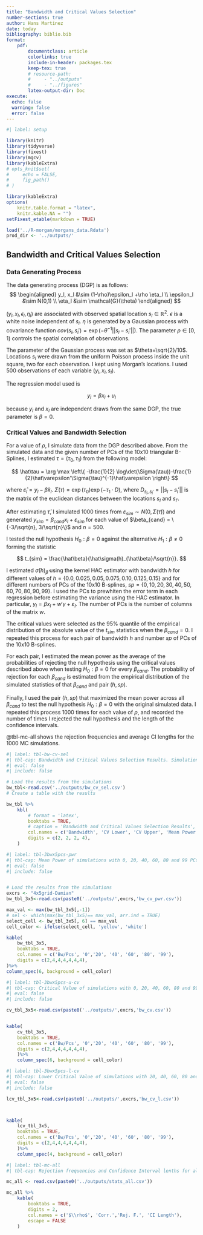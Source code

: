 ```yaml
---
title: "Bandwidth and Critical Values Selection"
number-sections: true
author: Hans Martinez
date: today
bibliography: biblio.bib
format:
    pdf:
        documentclass: article
        colorlinks: true
        include-in-header: packages.tex
        keep-tex: true
        # resource-path: 
        #     - "../outputs"
        #     - "../figures"
        latex-output-dir: Doc
execute: 
  echo: false
  warning: false
  error: false
---
```


```r
#| label: setup

library(knitr)
library(tidyverse)
library(fixest)
library(mgcv)
library(kableExtra)
# opts_knit$set(
#     echo = FALSE,
#     fig_path()
# )

library(kableExtra)
options(
    knitr.table.format = "latex",
    knitr.kable.NA = "")
setFixest_etable(markdown = TRUE)

load('../R-morgan/morgans_data.Rdata')
prod_dir <- '../outputs/'

```


## Bandwidth and Critical Values Selection


### Data Generating Process

The data generating process (DGP) is as follows:
$$
\begin{aligned}
    y_l, x_l &\sim (1-\rho)\epsilon_l +\rho \eta_l \\
    \epsilon_l &\sim N(0,1) \\
    \eta_l &\sim \mathcal{G}(\theta)
\end{aligned}
$$ 

$(y_l,x_l,\epsilon_l,\eta_l)$ are associated with observed spatial location $s_l \in \mathbb{R}^2$. $\epsilon$ is a white noise independent of $s_l$. $\eta$ is generated by a Gaussian process with covariance function $cov(s_l,s_{l}')=\exp(-\theta^{-1}||s_l-s_{l}'||)$. The parameter $\rho\in[0,1)$ controls the spatial correlation of observations.

The parameter of the Gaussian process was set as $\theta=\sqrt{2}/10$. Locations $s_l$ were drawn from the uniform Poisson process inside the unit square, two for each observation. I kept using Morgan's locations. I used 500 observations of each variable $(y_l,x_l,s_l)$. 

The regression model used is 

$$
    y_l=\beta x_l + u_l 
$$

because $y_l$ and $x_l$ are independent draws from the same DGP, the true parameter is $\beta=0$. 



### Critical Values and Bandwidth Selection

For a value of $\rho$, I simulate data from the DGP described above. From the simulated data and the given number of PCs of the 10x10 triangular B-Splines, I estimated $\tau = (\tau_0, \tau_1)$ from the following model:

$$
  \hat\tau = \arg \max \left\{ -\frac{1}{2} \log\det(\Sigma(\tau))-\frac{1}{2}\hat\varepsilon'\Sigma(\tau)^{-1}\hat\varepsilon \right\}
$$

where $\hat\varepsilon_l = y_l - \hat\beta x_l$. $\Sigma(\tau)=\exp(\tau_0)\exp(-\tau_1\cdot D)$, where $D_{s_l,s_l'}=||s_l - s_l'||$ is the matrix of the euclidean distances between the locations $s_l$ and $s_{l'}$.

After estimating $\hat\tau$, I simulated 1000 times from $\varepsilon_{sim} \sim N(0,\Sigma(\hat\tau))$ and generated $y_{sim }= \beta_{cand} x_l  + \varepsilon_{sim}$ for each value of $\beta_{cand} = \{-3/\sqrt{n}, 3/\sqrt{n}\}$ and $n=500$.

I tested the null hypothesis $H_0: \beta = 0$ against the alternative $H_1: \beta \not= 0$ forming the statistic 

$$
t_{sim} = \frac{\hat\beta}{\hat\sigma(h)_{\hat\beta}/\sqrt{n}}.
$$

I estimated $\hat\sigma(h)_{\hat\beta}$ using the kernel HAC estimator with bandwidth $h$ for different values of $h=\{0.0, 0.025, 0.05, 0.075, 0.10, 0.125, 0.15\}$ and for different numbers of PCs of the 10x10 B-splines, $sp = \{0, 10, 20, 30, 40, 50, 60, 70, 80, 90, 99\}$. I used  the PCs to prewhiten the error term in each regression before estimating the variance using the HAC estimator. In particular, $y_l=\beta x_l + w'\gamma+\varepsilon_l$. The number of PCs is the number of columns of the matrix $w$.

The critical values were selected as the 95\% quantile of the empirical distribution of the absolute value of the $t_{sim}$ statistics when the $\beta_{cand} = 0$. I repeated this process for each pair of bandwidth $h$ and number $sp$ of PCs of the 10x10 B-splines. 

For each pair, I estimated the mean power as the average of the probabilities of rejecting the null hypothesis using the critical values described above when testing $H_0: \beta = 0$ for every $\beta_{cand}$. The probability of rejection for each $\beta_{cand}$ is estimated from the empirical distribution of the simulated statistics of that $\beta_{cand}$ and pair $(h,sp)$.

<!-- For instance, when $rho=0/5$, @tbl-3bwx5pcs-pwr shows the average power for different combinations of bandwidths and number of PCs of the 10x10 B-splines. I used **1000 simulations** for each combination. This is 1 Monte Carlo. @tbl-3bwx5pcs-u-cv shows the critical value used during the simulations. @tbl-3bwx5pcs-pwr indicates that the combination of 80 PCS and bandwidth 0.05 displays the highest average power with a value of 0.4162. -->

Finally, I used the pair $(h,sp)$ that maximized the mean power across all $\beta_{cand}$ to test the null hypothesis $H_0: \beta = 0$ with the original simulated data. I repeated this process 1000 times for each value of $\rho$, and recorded the number of times I rejected the null hypothesis and the length of the confidence intervals.

@tbl-mc-all shows the rejection frequencies and average CI lengths for the 1000 MC simulations.


```r
#| label: tbl-bw-cv-sel
#| tbl-cap: Bandwidth and Critical Values Selection Results. Simulations with 40 PCs of the 10x10 B-splines, for different bandwidths $h=\\{0.02, 0.04, \dots, 0.08, 0.10\\}$. $\beta_{cand} = \\{-3/\sqrt{n}, -2/\sqrt{n}, \dots, 2/\sqrt{n}, 3/\sqrt{n}\\}$. With $n=500$ and 1000 simulations. The critical values are the 2.5\% and 97.5\% quantiles of the empirical distribution of the simulated statistics when testing the null hypothesis $\beta = 0$ when the $\beta_{cand} = 0$. The mean power is the average of the probability of rejecting the null hypothesis using the critical values described above when testing $\beta = 0$ for every $\beta_{cand}$.
#| eval: false
#| include: false

# Load the results from the simulations
bw_tbl<-read.csv('../outputs/bw_cv_sel.csv')
# Create a table with the results

bw_tbl %>%
    kbl(
        # format = 'latex',
        booktabs = TRUE,
        # caption = 'Bandwidth and Critical Values Selection Results',
        col.names = c('Bandwidth', 'CV Lower', 'CV Upper', 'Mean Power'),
        digits = c(2, 2, 2, 4),
    ) 

```




<!-- The average power is different from @tbl-bw-cv-sel because the number of simulations is smaller for @tbl-5bwx5pcs.  -->

```r
#| label: tbl-3bwx5pcs-pwr
#| tbl-cap: Mean Power of simulations with 0, 20, 40, 60, 80 and 99 PCs of the 10x10 B-splines, for different bandwidths $h=\\{0.05, 0.10, 0.15 \\}$. $\beta_{cand} = \\{-3/\sqrt{n}, -2/\sqrt{n}, -1/\sqrt{n}, 1/\sqrt{n}, 2/\sqrt{n}, 3/\sqrt{n}\\}$. With $n=500$ and **1000 simulations**. The critical values used in simulations are the 95\% quantiles of the empirical distribution of the absolute value of th simulated statistic when testing the null hypothesis $\beta = 0$ when the $\beta_{cand} = 0$. The mean power is the average of the probability of rejecting the null hypothesis using the simulated critical values when testing $\beta = 0$ for every $\beta_{cand}$.
#| eval: false
#| include: false


# Load the results from the simulations
excrs <- "4x5grid-Damian"
bw_tbl_3x5<-read.csv(paste0('../outputs/',excrs,'bw_cv_pwr.csv'))

max_val <- max(bw_tbl_3x5[,-1])
# sel <- which(max(bw_tbl_3x5)== max_val, arr.ind = TRUE)
select_cell <- bw_tbl_3x5[, 6] == max_val
cell_color <- ifelse(select_cell, 'yellow', 'white')

kable(
    bw_tbl_3x5,
    booktabs = TRUE,
    col.names = c('Bw/Pcs', '0','20', '40', '60', '80', '99'),
    digits = c(2,4,4,4,4,4,4),
)%>%
column_spec(6, background = cell_color)

```

```r
#| label: tbl-3bwx5pcs-u-cv
#| tbl-cap: Critical Value of simulations with 0, 20, 40, 60, 80 and 99 PCs of the 10x10 B-splines, for different bandwidths $h=\\{0.05, 0.10, 0.15\\}$. $\beta_{cand} = \\{-3/\sqrt{n}, -2/\sqrt{n}, -1/\sqrt{n}, 1/\sqrt{n}, 2/\sqrt{n}, 3/\sqrt{n}\\}$. With $n=500$ and **1000 simulations**. The critical values used in simulations correspond to the 95\% quantile of the absolute value of the simulated statistic's empirical distribution when testing the null hypothesis $\beta = 0$ when the $\beta_{cand} = 0$. The mean power is the average of the probability of rejecting the null hypothesis using the simulated critical values when testing $\beta = 0$ for every $\beta_{cand}$.
#| eval: false
#| include: false

cv_tbl_3x5<-read.csv(paste0('../outputs/',excrs,'bw_cv.csv'))


kable(
    cv_tbl_3x5,
    booktabs = TRUE,
    col.names = c('Bw/Pcs', '0','20', '40', '60', '80', '99'),
    digits = c(2,4,4,4,4,4,4),
    )%>%
    column_spec(6, background = cell_color)

```


```r
#| label: tbl-3bwx5pcs-l-cv
#| tbl-cap: Lower Critical Value of simulations with 20, 40, 60, 80 and 99 PCs of the 10x10 B-splines, for different bandwidths $h=\\{0.02, 0.04, \dots, 0.12, 0.14\\}$. $\beta_{cand} = \\{-3/\sqrt{n}, -2/\sqrt{n}, \dots, 2/\sqrt{n}, 3/\sqrt{n}\\}$. With $n=500$ and **1000 simulations**. The critical values used in simulations are the 2.5\% and 97.5\% quantiles of the empirical distribution of the simulated statistics when testing the null hypothesis $\beta = 0$ when the $\beta_{cand} = 0$. The mean power is the average of the probability of rejecting the null hypothesis using the simulated critical values when testing $\beta = 0$ for every $\beta_{cand}$.
#| eval: false
#| include: false

lcv_tbl_3x5<-read.csv(paste0('../outputs/',excrs,'bw_cv_l.csv'))



kable(
    lcv_tbl_3x5,
    booktabs = TRUE,
    col.names = c('Bw/Pcs', '0','20', '40', '60', '80', '99'),
    digits = c(2,4,4,4,4,4,4),
    )%>%
    column_spec(4, background = cell_color)

```

```r
#| label: tbl-mc-all
#| tbl-cap: Rejection frequencies and Confidence Interval lenths for all Monte Carlo simulations. 

mc_all <- read.csv(paste0('../outputs/stats_all.csv'))

mc_all %>%
    kable(
        booktabs = TRUE,
        digits = 2,
        col.names = c('$\\rho$', 'Corr.','Rej. F.', 'CI Length'),
        escape = FALSE
    )

```